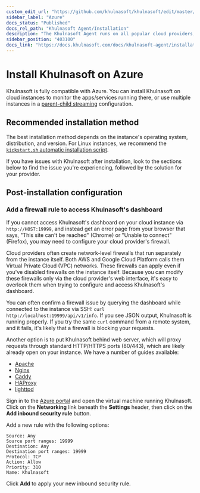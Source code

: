 ```yaml
---
custom_edit_url: "https://github.com/khulnasoft/khulnasoft/edit/master/packaging/installer/methods/azure.md"
sidebar_label: "Azure"
docs_status: "Published"
docs_rel_path: "Khulnasoft Agent/Installation"
description: "The Khulnasoft Agent runs on all popular cloud providers, but often requires additional steps and configuration for full functionality."
sidebar_position: "403100"
docs_link: "https://docs.khulnasoft.com/docs/khulnasoft-agent/installation/azure"
---
```


# Install Khulnasoft on Azure

Khulnasoft is fully compatible with Azure.
You can install Khulnasoft on cloud instances to monitor the apps/services running there, or use
multiple instances in a [parent-child streaming](/docs/observability-centralization-points/streaming-and-replication-reference) configuration.

## Recommended installation method

The best installation method depends on the instance's operating system, distribution, and version. For Linux instances,
we recommend the [`kickstart.sh` automatic installation script](/docs/khulnasoft-agent/installation/linux).

If you have issues with Khulnasoft after installation, look to the sections below to find the issue you're experiencing,
followed by the solution for your provider.

## Post-installation configuration

### Add a firewall rule to access Khulnasoft's dashboard

If you cannot access Khulnasoft's dashboard on your cloud instance via `http://HOST:19999`, and instead get an error page
from your browser that says, "This site can't be reached" (Chrome) or "Unable to connect" (Firefox), you may need to
configure your cloud provider's firewall.

Cloud providers often create network-level firewalls that run separately from the instance itself. Both AWS and Google
Cloud Platform calls them Virtual Private Cloud (VPC) networks. These firewalls can apply even if you've disabled
firewalls on the instance itself. Because you can modify these firewalls only via the cloud provider's web interface,
it's easy to overlook them when trying to configure and access Khulnasoft's dashboard.

You can often confirm a firewall issue by querying the dashboard while connected to the instance via SSH: `curl
http://localhost:19999/api/v1/info`. If you see JSON output, Khulnasoft is running properly. If you try the same `curl`
command from a remote system, and it fails, it's likely that a firewall is blocking your requests.

Another option is to put Khulnasoft behind web server, which will proxy requests through standard HTTP/HTTPS ports
(80/443), which are likely already open on your instance. We have a number of guides available:

- [Apache](/docs/khulnasoft-agent/configuration/securing-agents/running-the-agent-behind-a-reverse-proxy/apache)
- [Nginx](/docs/khulnasoft-agent/configuration/securing-agents/running-the-agent-behind-a-reverse-proxy/nginx)
- [Caddy](/docs/khulnasoft-agent/configuration/securing-agents/running-the-agent-behind-a-reverse-proxy/caddy)
- [HAProxy](/docs/khulnasoft-agent/configuration/securing-agents/running-the-agent-behind-a-reverse-proxy/haproxy)
- [lighttpd](/docs/khulnasoft-agent/configuration/securing-agents/running-the-agent-behind-a-reverse-proxy/lighttpd-v1.4.x)

Sign in to the [Azure portal](https://portal.azure.com) and open the virtual machine running Khulnasoft. Click on the
**Networking** link beneath the **Settings** header, then click on the **Add inbound security rule** button.

Add a new rule with the following options:

```text
Source: Any
Source port ranges: 19999
Destination: Any
Destination port ranges: 19999
Protocol: TCP
Action: Allow
Priority: 310
Name: Khulnasoft
```

Click **Add** to apply your new inbound security rule.
